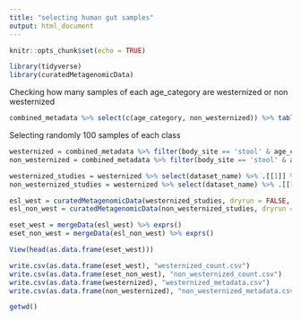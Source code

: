 ```yaml
---
title: "selecting human gut samples"
output: html_document
---
```


```r
knitr::opts_chunk$set(echo = TRUE)
```

```r
library(tidyverse)
library(curatedMetagenomicData)
```

Checking how many samples of each age_category are westernized or non westernized

```r
combined_metadata %>% select(c(age_category, non_westernized)) %>% table() %>% as.matrix()
```


Selecting randomly 100 samples of each class
```r
westernized = combined_metadata %>% filter(body_site == 'stool' & age_category != 'newborn' & non_westernized == 'no') %>% sample_n(100)
non_westernized = combined_metadata %>% filter(body_site == 'stool' & age_category != 'newborn' & non_westernized == 'yes') %>% sample_n(100)
```

```r
westernized_studies = westernized %>% select(dataset_name) %>% .[[1]] %>% paste0(".metaphlan_bugs_list.stool")
non_westernized_studies = westernized %>% select(dataset_name) %>% .[[1]] %>% paste0(".metaphlan_bugs_list.stool")
```


```r
esl_west = curatedMetagenomicData(westernized_studies, dryrun = FALSE, counts = TRUE)
esl_non_west = curatedMetagenomicData(non_westernized_studies, dryrun = FALSE, counts = TRUE)
```


```r
eset_west = mergeData(esl_west) %>% exprs()
eset_non_west = mergeData(esl_non_west) %>% exprs()
```

```r
View(head(as.data.frame(eset_west)))
```


```r
write.csv(as.data.frame(eset_west), "westernized_count.csv")
write.csv(as.data.frame(eset_non_west), "non_westernized_count.csv")
write.csv(as.data.frame(westernized), "westernized_metadata.csv")
write.csv(as.data.frame(non_westernized), "non_westernized_metadata.csv")
```

```r
getwd()
```


